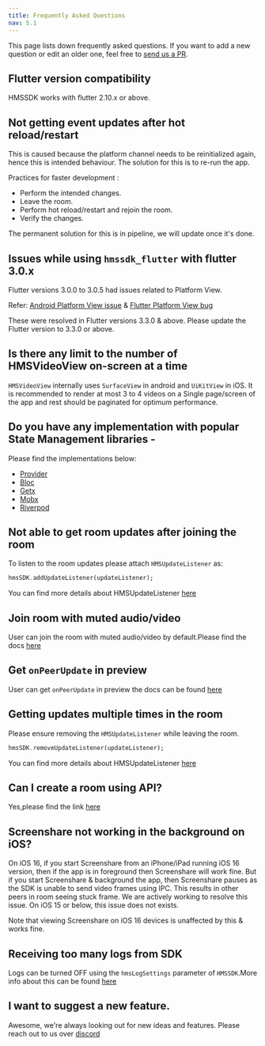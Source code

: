 ```yaml
---
title: Frequently Asked Questions
nav: 5.1
---
```


This page lists down frequently asked questions. If you want to add a new question or edit an older one, feel free to
[send us a PR](https://github.com/100mslive/100ms-docs/blob/main/docs/flutter/v2/debugging/faq.mdx).

## Flutter version compatibility
HMSSDK works with flutter 2.10.x or above.

## Not getting event updates after hot reload/restart
This is caused because the platform channel needs to be reinitialized again, hence this is intended behaviour.
The solution for this is to re-run the app.

Practices for faster development :

* Perform the intended changes.
* Leave the room.
* Perform hot reload/restart and rejoin the room.
* Verify the changes.

The permanent solution for this is in pipeline, we will update once it's done.

## Issues while using `hmssdk_flutter` with flutter 3.0.x
Flutter versions 3.0.0 to 3.0.5 had issues related to Platform View.

Refer: [Android Platform View issue](https://github.com/flutter/flutter/issues/107313) & [Flutter Platform View bug](https://github.com/flutter/flutter/issues/103630)

These were resolved in Flutter versions 3.3.0 & above. Please update the Flutter version to 3.3.0 or above.


## Is there any limit to the number of HMSVideoView on-screen at a time 

`HMSVideoView` internally uses `SurfaceView` in android and `UiKitView` in iOS. It is recommended to render at most 3 to 4 videos on a Single page/screen of the app and rest should be paginated for optimum performance.

## Do you have any implementation with popular State Management libraries -
Please find the implementations below:
* [Provider](https://github.com/100mslive/100ms-flutter/tree/main/example)
* [Bloc](https://github.com/100mslive/100ms-flutter/tree/main/sample%20apps/bloc)
* [Getx](https://github.com/100mslive/100ms-flutter/tree/main/sample%20apps/getx)
* [Mobx](https://github.com/100mslive/100ms-flutter/tree/main/sample%20apps/mobx)
* [Riverpod](https://github.com/100mslive/100ms-flutter/tree/main/sample%20apps/riverpod)

## Not able to get room updates after joining the room
To listen to the room updates please attach `HMSUpdateListener` as:
```dart
hmsSDK.addUpdateListener(updateListener);
```
You can find more details about HMSUpdateListener [here](../features/update-listeners)

## Join room with muted audio/video 
User can join the room with muted audio/video by default.Please find the docs [here](../features/join-with-muted-audio-video)

## Get `onPeerUpdate` in preview
User can get `onPeerUpdate` in preview the docs can be found [here](../features/preview#get-on-peer-update-and-room-state-in-preview)

## Getting updates multiple times in the room
Please ensure removing the `HMSUpdateListener` while leaving the room.
```dart
hmsSDK.removeUpdateListener(updateListener);
```
You can find more details about HMSUpdateListener [here](../features/update-listeners)

## Can I create a room using API?
Yes,please find the link [here](/server-side/v2/Rooms/create-via-api)

## Screenshare not working in the background on iOS?
On iOS 16, if you start Screenshare from an iPhone/iPad running iOS 16 version, then if the app is in foreground then Screenshare will work fine. But if you start Screenshare & background the app, then Screenshare pauses as the SDK is unable to send video frames using IPC. This results in other peers in room seeing stuck frame. We are actively working to resolve this issue. On iOS 15 or below, this issue does not exists. 

Note that viewing Screenshare on iOS 16 devices is unaffected by this & works fine.

## Receiving too many logs from SDK 
Logs can be turned OFF using the `hmsLogSettings` parameter of `HMSSDK`.More info about this can be found [here](../features/error-handling#setting-log-levels-in-sdk) 

## I want to suggest a new feature.
Awesome, we're always looking out for new ideas and features. Please reach out to us over [discord](https://100ms.live/discord)


